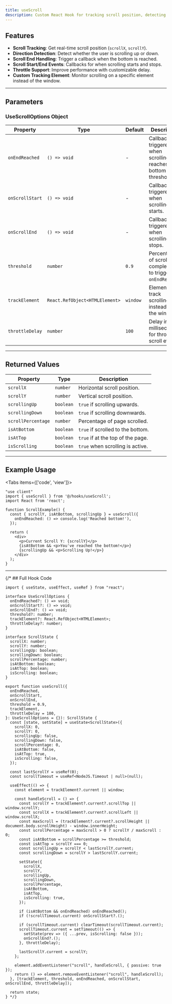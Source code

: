 ```yaml
---
title: useScroll
description: Custom React Hook for tracking scroll position, detecting scroll direction, and handling scroll events efficiently.
---
```



## Features
- **Scroll Tracking**: Get real-time scroll position (`scrollX`, `scrollY`).
- **Direction Detection**: Detect whether the user is scrolling up or down.
- **Scroll End Handling**: Trigger a callback when the bottom is reached.
- **Scroll Start/End Events**: Callbacks for when scrolling starts and stops.
- **Throttle Support**: Improve performance with customizable delay.
- **Custom Tracking Element**: Monitor scrolling on a specific element instead of the window.

---

## Parameters

### UseScrollOptions Object

| Property | Type | Default | Description |
|----------|------|---------|-------------|
| `onEndReached` | `() => void` | - | Callback triggered when scrolling reaches the bottom threshold. |
| `onScrollStart` | `() => void` | - | Callback triggered when scrolling starts. |
| `onScrollEnd` | `() => void` | - | Callback triggered when scrolling stops. |
| `threshold` | `number` | `0.9` | Percentage of scroll completion to trigger `onEndReached`. |
| `trackElement` | `React.RefObject<HTMLElement>` | `window` | Element to track scrolling on instead of the window. |
| `throttleDelay` | `number` | `100` | Delay in milliseconds for throttling scroll events. |

---

## Returned Values

| Property | Type | Description |
|----------|------|-------------|
| `scrollX` | `number` | Horizontal scroll position. |
| `scrollY` | `number` | Vertical scroll position. |
| `scrollingUp` | `boolean` | `true` if scrolling upwards. |
| `scrollingDown` | `boolean` | `true` if scrolling downwards. |
| `scrollPercentage` | `number` | Percentage of page scrolled. |
| `isAtBottom` | `boolean` | `true` if scrolled to the bottom. |
| `isAtTop` | `boolean` | `true` if at the top of the page. |
| `isScrolling` | `boolean` | `true` when scrolling is active. |

---

## Example Usage

<Tabs items={['code', 'view']}>
<Tab value="code">

```tsx
"use client"
import { useScroll } from '@/hooks/useScroll';
import React from 'react';

function ScrollExample() {
  const { scrollY, isAtBottom, scrollingUp } = useScroll({
    onEndReached: () => console.log('Reached bottom!'),
  });

  return (
    <div>
      <p>Current Scroll Y: {scrollY}</p>
      {isAtBottom && <p>You've reached the bottom!</p>}
      {scrollingUp && <p>Scrolling Up!</p>}
    </div>
  );
}
```
</Tab>
<Tab value="view">
  <ScrollExample />
</Tab>
</Tabs>

---

{/* ## Full Hook Code

```tsx
import { useState, useEffect, useRef } from "react";

interface UseScrollOptions {
  onEndReached?: () => void;
  onScrollStart?: () => void;
  onScrollEnd?: () => void;
  threshold?: number;
  trackElement?: React.RefObject<HTMLElement>;
  throttleDelay?: number;
}

interface ScrollState {
  scrollX: number;
  scrollY: number;
  scrollingUp: boolean;
  scrollingDown: boolean;
  scrollPercentage: number;
  isAtBottom: boolean;
  isAtTop: boolean;
  isScrolling: boolean;
}

export function useScroll({
  onEndReached,
  onScrollStart,
  onScrollEnd,
  threshold = 0.9,
  trackElement,
  throttleDelay = 100,
}: UseScrollOptions = {}): ScrollState {
  const [state, setState] = useState<ScrollState>({
    scrollX: 0,
    scrollY: 0,
    scrollingUp: false,
    scrollingDown: false,
    scrollPercentage: 0,
    isAtBottom: false,
    isAtTop: true,
    isScrolling: false,
  });
  
  const lastScrollY = useRef(0);
  const scrollTimeout = useRef<NodeJS.Timeout | null>(null);

  useEffect(() => {
    const element = trackElement?.current || window;

    const handleScroll = () => {
      const scrollY = trackElement?.current?.scrollTop || window.scrollY;
      const scrollX = trackElement?.current?.scrollLeft || window.scrollX;
      const maxScroll = (trackElement?.current?.scrollHeight || document.body.scrollHeight) - window.innerHeight;
      const scrollPercentage = maxScroll > 0 ? scrollY / maxScroll : 0;
      const isAtBottom = scrollPercentage >= threshold;
      const isAtTop = scrollY === 0;
      const scrollingUp = scrollY < lastScrollY.current;
      const scrollingDown = scrollY > lastScrollY.current;

      setState({
        scrollX,
        scrollY,
        scrollingUp,
        scrollingDown,
        scrollPercentage,
        isAtBottom,
        isAtTop,
        isScrolling: true,
      });

      if (isAtBottom && onEndReached) onEndReached();
      if (!scrollTimeout.current) onScrollStart?.();
      
      if (scrollTimeout.current) clearTimeout(scrollTimeout.current);
      scrollTimeout.current = setTimeout(() => {
        setState(prev => ({ ...prev, isScrolling: false }));
        onScrollEnd?.();
      }, throttleDelay);

      lastScrollY.current = scrollY;
    };

    element.addEventListener("scroll", handleScroll, { passive: true });
    return () => element.removeEventListener("scroll", handleScroll);
  }, [trackElement, threshold, onEndReached, onScrollStart, onScrollEnd, throttleDelay]);

  return state;
} */}
